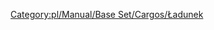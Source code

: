 <noinclude>
[[Category:pl/Manual/Base Set/Cargos/Ładunek]]
</noinclude>{{en/Navbox|navbar = off
|state = off

|name = Navbox Ładunek/Pl
|title = [[pl/Manual/Ładunek|'''Ładunek''']] dostępny w poszczególnych [[pl/Manual/Klimat|klimatach]]:

|group1 = [[pl/Manual/Klimat]]
|list1 = {{en/Nowrap begin}} [[pl/Manual/Base Set/Cargos/Pasażerowie|Pasażerowie]] &bull; [[pl/Manual/Base Set/Cargos/Poczta|Poczta]] &bull; [[pl/Manual/Base Set/Cargos/Drewno|Drewno]] &bull; [[pl/Manual/Base Set/Cargos/Kosztowności|Kosztowności]] &bull; [[pl/Manual/Base Set/Cargos/Ropa|Ropa]] &bull; [[pl/Manual/Base Set/Cargos/Ruda żelaza|Ruda żelaza]] &bull; [[pl/Manual/Base Set/Cargos/Stal|Stal]] &bull; [[pl/Manual/Base Set/Cargos/Towary|Towary]] &bull; [[pl/Manual/Base Set/Cargos/Węgiel|Węgiel]] &bull; [[pl/Manual/Base Set/Cargos/Zboże|Zboże]] &bull; [[pl/Manual/Base Set/Cargos/Żywiec|Żywiec]] {{en/Nowrap end}}

|group2 = [[pl/Manual/Klimat]]
|list2 = {{en/Nowrap begin}} [[pl/Manual/Base Set/Cargos/Pasażerowie|Pasażerowie]] &bull; [[pl/Manual/Base Set/Cargos/Poczta|Poczta]] &bull; [[pl/Manual/Base Set/Cargos/Drewno|Drewno]] &bull; [[pl/Manual/Base Set/Cargos/Papier|Papier]] &bull; [[pl/Manual/Base Set/Cargos/Pszenica|Pszenica]] &bull; [[pl/Manual/Base Set/Cargos/Ropa|Ropa]] &bull; [[pl/Manual/Base Set/Cargos/Towary|Towary]] &bull; [[pl/Manual/Base Set/Cargos/Węgiel|Węgiel]] &bull; [[pl/Manual/Base Set/Cargos/Złoto|Złoto]] &bull; [[pl/Manual/Base Set/Cargos/Żywiec|Żywiec]] &bull; [[pl/Manual/Base Set/Cargos/Żywność|Żywność]] {{en/Nowrap end}}
 
|group3 = [[pl/Manual/Klimat]]
|list3 = {{en/Nowrap begin}} [[pl/Manual/Base Set/Cargos/Pasażerowie|Pasażerowie]] &bull; [[pl/Manual/Base Set/Cargos/Poczta|Poczta]] &bull; [[pl/Manual/Base Set/Cargos/Diamenty|Diamenty]] &bull; [[pl/Manual/Base Set/Cargos/Drewno|Drewno]] &bull; [[pl/Manual/Base Set/Cargos/Kauczuk|Kauczuk]] &bull; [[pl/Manual/Base Set/Cargos/Kukurydza|Kukurydza]] &bull; [[pl/Manual/Base Set/Cargos/Owoce|Owoce]] &bull; [[pl/Manual/Base Set/Cargos/Ropa|Ropa]] &bull; [[pl/Manual/Base Set/Cargos/Ruda miedzi|Ruda miedzi]] &bull; [[pl/Manual/Base Set/Cargos/Towary|Towary]] &bull; [[pl/Manual/Base Set/Cargos/Woda|Woda]] &bull; [[pl/Manual/Base Set/Cargos/Żywność|Żywność]] {{en/Nowrap end}}

|group4 = [[pl/Manual/Klimat]]
|list4 = {{en/Nowrap begin}} [[pl/Manual/Base Set/Cargos/Pasażerowie|Pasażerowie]] &bull; [[pl/Manual/Base Set/Cargos/Poczta|Poczta]] &bull; [[pl/Manual/Base Set/Cargos/Baterie|Baterie]] &bull; [[pl/Manual/Base Set/Cargos/Bąbelki|Bąbelki]] &bull; [[pl/Manual/Base Set/Cargos/Cola|Cola]] &bull; [[pl/Manual/Base Set/Cargos/Cukier|Cukier]] &bull; [[pl/Manual/Base Set/Cargos/Napoje gazowane|Napoje gazowane]] &bull; [[pl/Manual/Base Set/Cargos/Plastik|Plastik]] &bull; [[pl/Manual/Base Set/Cargos/Słodycze|Słodycze]] &bull; [[pl/Manual/Base Set/Cargos/Toffi|Toffi]] &bull; [[pl/Manual/Base Set/Cargos/Wata cukrowa|Wata cukrowa]] &bull; [[pl/Manual/Base Set/Cargos/Zabawki|Zabawki]] {{en/Nowrap end}}

}}